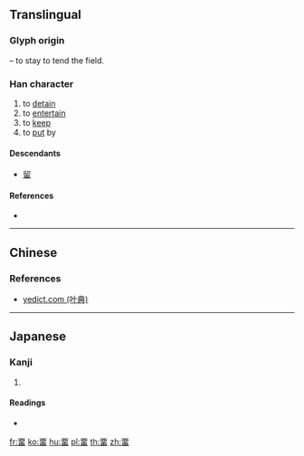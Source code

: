 {{character info/new}}
{{also|留|畄}}
==Translingual==

===Glyph origin===
{{Han etym}}
{{Han compound|丣|田|t2=field|ls=psc|c1=p|c2=s}} – to stay to tend the field.

===Han character===
{{Han char|rn=102|rad=田|as=09|sn=14|four=|canj=MLLW,XMLLW}}

# to [[detain]]
# to [[entertain]]
# to [[keep]]
# to [[put]] by

====Descendants====
* [[留]]

====References====
* {{Han ref|kx=0764.010|dkj=21867|dj=1174.010|hdz=42542.100|uh=7571|ud=30065}}

----

==Chinese==
{{zh-see|留|v}}

===References===
* [http://yedict.com/htm/75/7571.htm yedict.com (叶典)]

----

==Japanese==

===Kanji===
{{ja-kanji|grade=|rs=田09}}

# {{defn|lang=ja|sort=田09}}

====Readings====
* {{ja-readings|on=[[りゅう]] (ryū), [[る]] (ru)|kun=[[とどめる]] (todomeru), [[とどまる]] (todomaru)|nanori=}}

[[fr:畱]]
[[ko:畱]]
[[hu:畱]]
[[pl:畱]]
[[th:畱]]
[[zh:畱]]